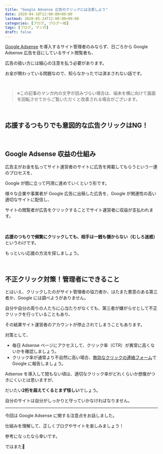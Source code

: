 ```yaml
---
title: "Google Adsense 広告のクリックには注意しよう"
date: 2020-04-10T12:00:00+09:00
lastmod: 2020-05-24T12:00:00+09:00
categories: [ブログ, ブログ一般]
tags: [ブログ, マンガ]
draft: false
---
```


[Google Adsense](https://www.google.com/adsense/start) を導入するサイト管理者のみならず、日ごろから Google Adsense 広告を目にしているサイト閲覧者も、

広告の扱い方には細心の注意を払う必要があります。

お金が関わっている問題なので、知らなかったでは済まされない話です。

<!--more-->

<br/>

> ※この記事のマンガ内の文字が読みづらい場合は、端末を横に向けて画面を回転させてからご覧いただくと改善される場合がございます。

<br/>

## 応援するつもりでも意図的な広告クリックはNG！

<manga src="yukkyun-blog" alt="お、ゆっきゅんブログ更新してんじゃん。さっき投稿したみたいだねー">

<manga-text x={13} y={12} text="お、ゆっきゅんブログ<br/>更新してんじゃん" />

<manga-text x={67} y={16} text="さっき投稿した<br/>みたいだねー" />

</manga>



<manga src="souieba-koukokuwo" alt="あ、そういえば広告を入れたって言ってたな。クリックしてあげよ。え、あんまり触るなって言われなかった…？">

<manga-text x={8} y={9} text="あ、そういえば<br/>広告を入れたって<br/>言ってたな" />

<manga-text x={52} y={15} text="クリックしてあげよ" />

<manga-text x={12} y={76} text="え、あんまり触るなって<br/>言われなかった…？" />

</manga>



<manga src="demo-kijiga-agarutabini" alt="えー？でも記事が上がるたびに一回クリックするぐらいだよ？そんなに多くないからよくない？十二分に多いよ！">

<manga-text x={11} y={10} text="でも記事が上がるたびに<br/>一回クリックするぐらいだよ？" />

<manga-text x={54} y={29} text="そんなに多くないから<br/>よくない？" />

<manga-text x={34} y={82} text="**十二分に多いよ！**" />

</manga>



<manga src="ja-doreguraino-hindonara" alt="え、そうなの？じゃあどれぐらいの頻度ならいいのさ？えっと…もう二度とクリックしないほうがいいと思う。そもそもそういう問題じゃないし">

<manga-text x={10} y={9} text="え、そうなの？" />

<manga-text x={20} y={21} text="じゃあどれぐらいの<br/>頻度ならいいのさ？" />

<manga-text x={68} y={14} text="えっと…<br/>もう二度と<br/>クリックしない<br/>ほうがいいと思う" />

<manga-text x={38} y={70} text="そもそもそういう<br/>問題じゃないし" />

</manga>



<manga src="doushite-ikenaikotonanokawo" alt="どうしていけないことなのかを理解するために Google Adsense の仕組みについて見ていこう">

<manga-text x={12} y={10} text="どうしていけない<br/>ことなのかを<br/>理解するために" />

<manga-text x={64} y={12} text="Google Adsense の<br/>仕組みについて<br/>見ていこう" />

</manga>

<br/>

## Google Adsense 収益の仕組み

広告主がお金を払ってサイト運営者のサイトに広告を掲載してもらうという一連のプロセスを、

Google が間に立って円滑に進めていくという形です。

様々な企業や事業者が Google 広告に出稿した広告を、Google が関連性の高い適切なサイトに配信し、

サイトの閲覧者が広告をクリックすることでサイト運営者に収益が支払われます。



<manga src="somosomo-googleadsensetoiunoha" alt="そもそも Google Adsense というのはサイト運営者だけが関わっているわけじゃない">

<manga-text x={1} y={2} text="そもそも Google Adsense<br/>というのは" />

<manga-text x={60} y={82} text="サイト運営者だけが<br/>関わっているわけじゃない" />

</manga>



<manga src="koukokuga-kurikkusarerukotode" alt="広告がクリックされることで収益が発生するけどそのお金は広告主に請求される。だから意図的に何度もクリックするのは広告主にめちゃくちゃ迷惑をかけるわけ">

<manga-text x={2} y={4} text="広告がクリックされることで<br/>収益が発生するけど<br/>そのお金は広告主に請求される" />

<manga-text x={40} y={82} text="だから**意図的に何度もクリックするのは<br/>広告主にめちゃくちゃ迷惑をかける**わけ" />

</manga>



<manga src="sonarukotowo-fusegutameni" alt="そうなることを防ぐために、Google は無効なクリックで収益が発生しないようにしたりサイト運営者やその協力者が不正に操作していたら罰則を与えたりしてるんだよ">

<manga-text x={8} y={12} text="そうなることを防ぐために、<br/>Google は[無効なクリック](https://support.google.com/adsense/answer/16737?hl=ja)で<br/>**収益が発生しないようにしたり**" />

<manga-text x={8} y={65} text="サイト運営者やその協力者が<br/>不正に操作していたら<br/>**罰則を与えたり**してるんだよ" />

</manga>

　

<strong>応援のつもりで頻繁にクリックしても、相手は一銭も儲からない（むしろ迷惑）</strong>というわけです。

もっといい応援の方法を探しましょう。

<relpos link="seikahoukoku1" />

<br/>

## 不正クリック対策！管理者にできること

とはいえ、クリックしたのがサイト管理者の協力者か、はたまた悪意のある第三者か、Google には調べようがありません。

自分や自分の周りの人たちに心当たりがなくても、第三者が嫌がらせとして不正クリックを行っていることもあり、

その結果サイト運営者のアカウントが停止されてしまうこともあります。

対策として、

- 毎日 Adsense ページにアクセスして、クリック率（CTR）が異常に高くないかを確認しましょう。
- クリック率が通常より不自然に高い場合、[無効なクリックの連絡フォーム](https://support.google.com/adsense/contact/invalid_clicks_contact)で Google に報告しましょう。

Adsense を導入して間もない頃は、適切なクリック率がどれくらいか想像がつきにくいとは思いますが、

だいたい**2桁を超えてくるとまず怪しい**でしょう。

自分のサイトは自分がしっかりと守っていかなければなりません。

<relpos link="ip-shutoku" />

---

今回は Google Adsense に関する注意点をお話しました。

仕組みを理解して、正しくブログやサイトを楽しみましょう！

参考になったなら幸いです。

ではまた👋
